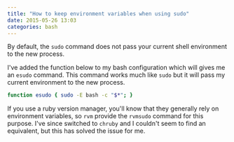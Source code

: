 ```yaml
---
title: "How to keep environment variables when using sudo"
date: 2015-05-26 13:03
categories: bash
---
```


By default, the `sudo` command does not pass your current shell environment to
the new process.

I've added the function below to my bash configuration which will gives me an
`esudo` command. This command works much like `sudo` but it will pass my current
environment to the new process.

```bash
function esudo { sudo -E bash -c "$*"; }
```

If you use a ruby version manager, you'll know that they generally rely on
environment variables, so `rvm` provide the `rvmsudo` command for this purpose.
I've since switched to `chruby` and I couldn't seem to find an equivalent, but
this has solved the issue for me.

